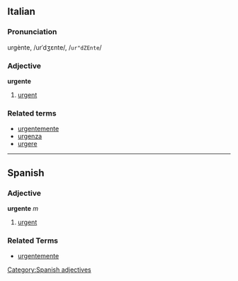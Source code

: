 ==Italian==
===Pronunciation===
urgènte, /urˈdʒɛnte/, /<tt>ur"dZEnte</tt>/
===Adjective===
'''urgente'''

# [[urgent]]

===Related terms===
*[[urgentemente]]
*[[urgenza]]
*[[urgere]]

----
== Spanish ==
=== Adjective ===
'''urgente''' ''m''
# [[urgent]]

=== Related Terms ===
*[[urgentemente]]

[[Category:Spanish adjectives]]